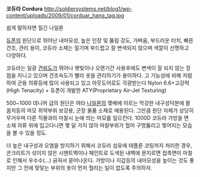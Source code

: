 '''코듀라 Cordura'''
http://soldiersystems.net/blog1/wp-content/uploads/2009/01/corduar_hang_tag.jpg

쉽게 말하자면 질긴 나일론

[[듀폰]]의 원단으로 뛰어난 내마모성, 높은 인장 및 뚫림 강도, 가벼움, 부드러운 터치, 빠른 건조, 관리 용이, 코듀라 소재는 질기며 부드럽고 잘 변색되지 않으며 색깔이 선명하고 다양하다.

코듀라는 일광 [[견뢰도]]가 뛰어나 햇빛이나 오랜기간 사용후에도 변색이 잘 되지 않는 장점을 지니고 있으며 건조속도가 빨라 옷을 관리하기가 용이하다. 고 기능성에 비해 저렴하여 군용 의류등에 많이 사용되고 있고 아웃도어로도 각광받는다
Nylon 6.6+고강력(High Tenacity) + 듀폰이 개발한 ATY(Proprietary Air-Jet Texturing)

500~1000 데니어 급의 원단은 여타 [[나일론]]의 몇배에 이르는 막강한 내구성덕분에 팔꿈치등의 마모 취약부위 보강용, 군장 물품 소재로 애용된다. 그만큼 원단 자체가 상당히 무거우며 다른 직물과의 마찰시 눈에 띄는 마모를 일으킨다. 1000D 코듀라 가방을 면 소재 의류 위에 입고다니면 몇 달 가지 않아 마찰부위가 헐어 구멍뚫리고 찢어지는 모습을 볼 수 있을 정도. 

더 높은 내구성과 오염을 방지하기 위해서 코듀라 섬유에 테플론 코팅까지 처리한 경우, 콘크리트가 섞이지 않은 시멘트벽이나 페인트로 도색된 내벽에 문지르면 접촉면이 마찰로 인해서 우수수(...) 긁혀서 묻어나온다. 가방이나 지갑등의 내마모성을 높이는 것도 좋지만 그 전에 맞닿는 부위의 옷이 먼저 헐리는 일이 없도록 주의하자.
